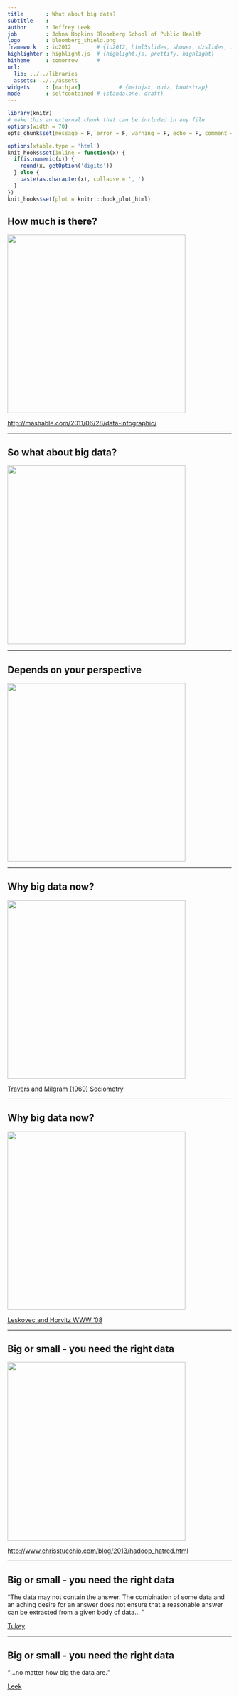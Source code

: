 ```yaml
---
title       : What about big data?
subtitle    :
author      : Jeffrey Leek
job         : Johns Hopkins Bloomberg School of Public Health
logo        : bloomberg_shield.png
framework   : io2012        # {io2012, html5slides, shower, dzslides, ...}
highlighter : highlight.js  # {highlight.js, prettify, highlight}
hitheme     : tomorrow      #
url:
  lib: ../../libraries
  assets: ../../assets
widgets     : [mathjax]            # {mathjax, quiz, bootstrap}
mode        : selfcontained # {standalone, draft}
---
```


```r
library(knitr)
# make this an external chunk that can be included in any file
options(width = 70)
opts_chunk$set(message = F, error = F, warning = F, echo = F, comment = NA, fig.align = 'center', dpi = 100, tidy = F, cache = T, cache.path = '.cache/', fig.path = 'fig/')

options(xtable.type = 'html')
knit_hooks$set(inline = function(x) {
  if(is.numeric(x)) {
    round(x, getOption('digits'))
  } else {
    paste(as.character(x), collapse = ', ')
  }
})
knit_hooks$set(plot = knitr:::hook_plot_html)
```


## How much is there?

<img class=center src="../../assets/img/01_DataScientistToolbox/howmuch.png" height=400 />


[http://mashable.com/2011/06/28/data-infographic/](http://mashable.com/2011/06/28/data-infographic/)

---

## So what about big data?

<img class=center src="../../assets/img/01_DataScientistToolbox/bigdata.png" height=400 />

---

## Depends on your perspective

<img class=center src="../../assets/img/01_DataScientistToolbox/ibm350.jpg" height=400 />

---

## Why big data now?

<img class=center src="../../assets/img/01_DataScientistToolbox/milgram.jpg" height=400 />


[Travers and Milgram (1969) Sociometry](http://www.jstor.org/discover/10.2307/2786545?uid=3739704&uid=2&uid=4&uid=3739256&sid=21101674727517)

---

## Why big data now?

<img class=center src="../../assets/img/01_DataScientistToolbox/leskovec.jpg" height=400 />


[Leskovec and Horvitz WWW '08](http://arxiv.org/abs/0803.0939)


---

## Big or small - you need the right data

<img class=center src="../../assets/img/01_DataScientistToolbox/hadoophater.png" height=400 />

[http://www.chrisstucchio.com/blog/2013/hadoop_hatred.html](http://www.chrisstucchio.com/blog/2013/hadoop_hatred.html)



---

## Big or small - you need the right data

<q>The data may not contain the answer. The combination of some data and an aching desire for an answer does not ensure that a reasonable answer can be extracted from a given body of data... </q>

[Tukey](http://en.wikipedia.org/wiki/John_Tukey)


---

## Big or small - you need the right data

<q>...no matter how big the data are.</q>

[Leek](http://www1.usu.edu/utahstatetoday/images/mar%2003/JeffLeek.jpg)
